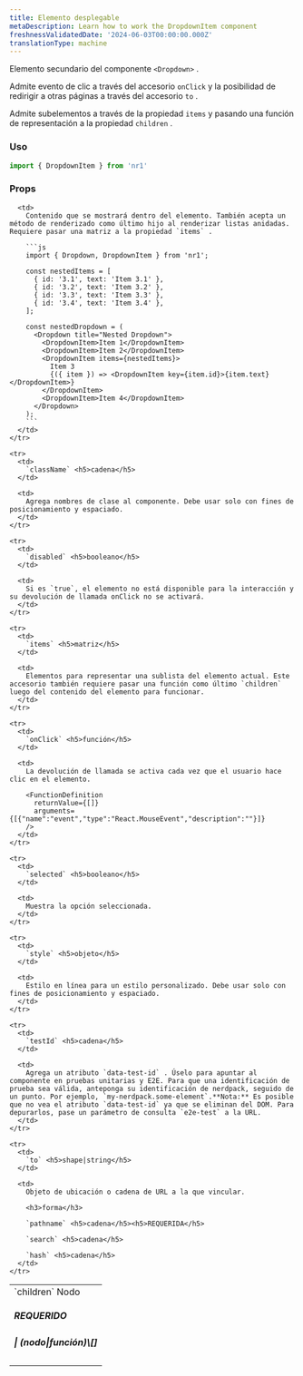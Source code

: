 ```yaml
---
title: Elemento desplegable
metaDescription: Learn how to work the DropdownItem component
freshnessValidatedDate: '2024-06-03T00:00:00.000Z'
translationType: machine
---
```


Elemento secundario del componente `<Dropdown>` .

Admite evento de clic a través del accesorio `onClick` y la posibilidad de redirigir a otras páginas a través del accesorio `to` .

Admite subelementos a través de la propiedad `items` y pasando una función de representación a la propiedad `children` .

### Uso

```js
import { DropdownItem } from 'nr1'
```

### Props

<table>
  <tbody>
    <tr>
      <td>
        `children` Nodo <h5>REQUERIDO</h5> <h5>| (nodo|función)\[]</h5>
      </td>

      <td>
        Contenido que se mostrará dentro del elemento. También acepta un método de renderizado como último hijo al renderizar listas anidadas. Requiere pasar una matriz a la propiedad `items` .

        ```js
        import { Dropdown, DropdownItem } from 'nr1';

        const nestedItems = [
          { id: '3.1', text: 'Item 3.1' },
          { id: '3.2', text: 'Item 3.2' },
          { id: '3.3', text: 'Item 3.3' },
          { id: '3.4', text: 'Item 3.4' },
        ];

        const nestedDropdown = (
          <Dropdown title="Nested Dropdown">
            <DropdownItem>Item 1</DropdownItem>
            <DropdownItem>Item 2</DropdownItem>
            <DropdownItem items={nestedItems}>
              Item 3
              {({ item }) => <DropdownItem key={item.id}>{item.text}</DropdownItem>}
            </DropdownItem>
            <DropdownItem>Item 4</DropdownItem>
          </Dropdown>
        );
        ```
      </td>
    </tr>

    <tr>
      <td>
        `className` <h5>cadena</h5>
      </td>

      <td>
        Agrega nombres de clase al componente. Debe usar solo con fines de posicionamiento y espaciado.
      </td>
    </tr>

    <tr>
      <td>
        `disabled` <h5>booleano</h5>
      </td>

      <td>
        Si es `true`, el elemento no está disponible para la interacción y su devolución de llamada onClick no se activará.
      </td>
    </tr>

    <tr>
      <td>
        `items` <h5>matriz</h5>
      </td>

      <td>
        Elementos para representar una sublista del elemento actual. Este accesorio también requiere pasar una función como último `children` luego del contenido del elemento para funcionar.
      </td>
    </tr>

    <tr>
      <td>
        `onClick` <h5>función</h5>
      </td>

      <td>
        La devolución de llamada se activa cada vez que el usuario hace clic en el elemento.

        <FunctionDefinition
          returnValue={[]}
          arguments={[{"name":"event","type":"React.MouseEvent","description":""}]}
        />
      </td>
    </tr>

    <tr>
      <td>
        `selected` <h5>booleano</h5>
      </td>

      <td>
        Muestra la opción seleccionada.
      </td>
    </tr>

    <tr>
      <td>
        `style` <h5>objeto</h5>
      </td>

      <td>
        Estilo en línea para un estilo personalizado. Debe usar solo con fines de posicionamiento y espaciado.
      </td>
    </tr>

    <tr>
      <td>
        `testId` <h5>cadena</h5>
      </td>

      <td>
        Agrega un atributo `data-test-id` . Úselo para apuntar al componente en pruebas unitarias y E2E. Para que una identificación de prueba sea válida, anteponga su identificación de nerdpack, seguido de un punto. Por ejemplo, `my-nerdpack.some-element`.**Nota:** Es posible que no vea el atributo `data-test-id` ya que se eliminan del DOM. Para depurarlos, pase un parámetro de consulta `e2e-test` a la URL.
      </td>
    </tr>

    <tr>
      <td>
        `to` <h5>shape|string</h5>
      </td>

      <td>
        Objeto de ubicación o cadena de URL a la que vincular.

        <h3>forma</h3>

        `pathname` <h5>cadena</h5><h5>REQUERIDA</h5>

        `search` <h5>cadena</h5>

        `hash` <h5>cadena</h5>
      </td>
    </tr>
  </tbody>
</table>